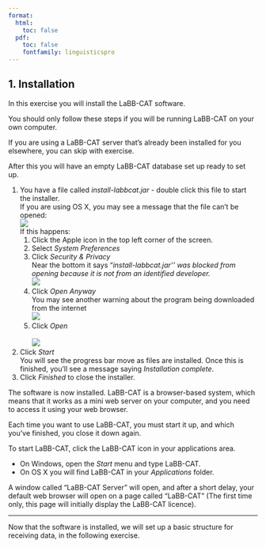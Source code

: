 ```yaml
---
format:
  html:
    toc: false
  pdf: 
    toc: false
    fontfamily: linguisticspro
---
```

## 1. Installation

In this exercise you will install the LaBB-CAT software. 

::: {.callout-note}

You should only follow these steps if you will be running LaBB-CAT on your own computer.

If you are using a LaBB-CAT server that's already been installed for you elsewhere, you can skip with exercise.

:::

After this you will have an empty LaBB-CAT database set up ready to set up.

1.  You have a file called *install-labbcat.jar* - double click this file to start the installer.\
    If you are using OS X, you may see a message that the file can't be opened:\
    ![](install-labbcat-OSX-warning.png) \
    If this happens:
    1.  Click the Apple icon in the top left corner of the screen.
    2.  Select *System Preferences*
    3.  Click *Security & Privacy*\
        Near the bottom it says "*install-labbcat.jar'' was blocked from opening because it is not from an identified developer.*\
        ![](install-labbcat-OSX-open-anyway.png)
    4.  Click *Open Anyway*\
        You may see another warning about the program being downloaded from the internet\
        ![](install-labbcat-OSX-open.png)
    5.  Click *Open*\
        \
        ![](install-labbcat.png)
2.  Click *Start*\
    You will see the progress bar move as files are installed. Once this is finished, you'll see a message saying *Installation complete*.
3.  Click *Finished* to close the installer.

The software is now installed. LaBB-CAT is a browser-based system, which means that it works as a mini web server on your computer, and you need to access it using your web browser.

Each time you want to use LaBB-CAT, you must start it up, and which you've finished, you close it down again.

To start LaBB-CAT, click the LaBB-CAT icon in your applications area.

-   On Windows, open the *Start* menu and type LaBB-CAT.
-   On OS X you will find LaBB-CAT in your *Applications* folder.

A window called "LaBB-CAT Server" will open, and after a short delay, your default web browser will open on a page called "LaBB-CAT" (The first time only, this page will initially display the LaBB-CAT licence).

---

Now that the software is installed, we will set up a basic structure for receiving data, in the following exercise.
